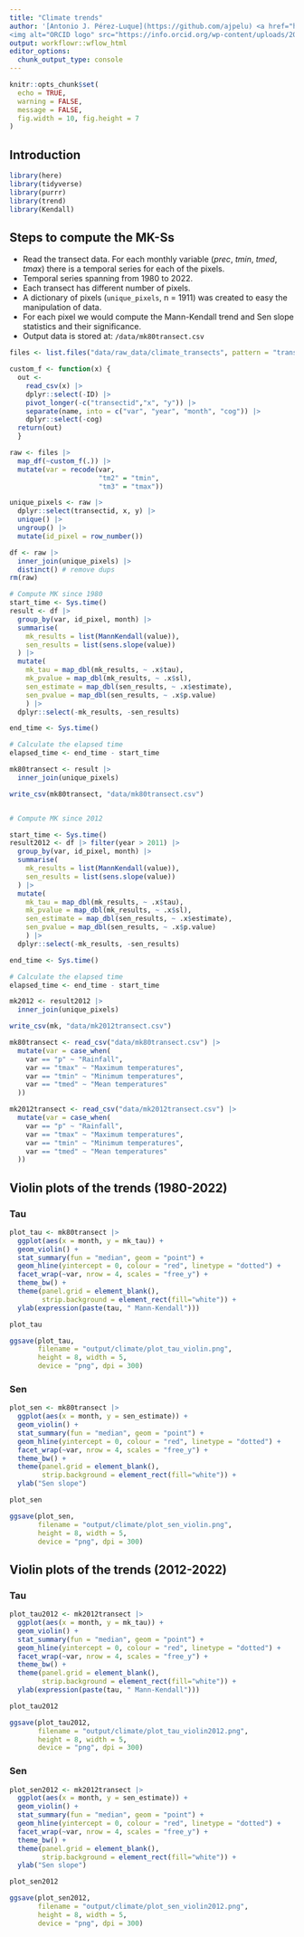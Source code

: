 ```yaml
---
title: "Climate trends"
author: '[Antonio J. Pérez-Luque](https://github.com/ajpelu) <a href="https://orcid.org/0000-0002-1747-0469" target="orcid.widget">
<img alt="ORCID logo" src="https://info.orcid.org/wp-content/uploads/2019/11/orcid_16x16.png" width="16" height="16" /></a>'
output: workflowr::wflow_html
editor_options:
  chunk_output_type: console
---
```


```r
knitr::opts_chunk$set(
  echo = TRUE,
  warning = FALSE,
  message = FALSE,
  fig.width = 10, fig.height = 7
)
```

## Introduction
```r
library(here)
library(tidyverse)
library(purrr)
library(trend)
library(Kendall)
```

## Steps to compute the MK-Ss

- Read the transect data. For each monthly variable (*prec*, *tmin*, *tmed*, *tmax*) there is a temporal series for each of the pixels. 
- Temporal series spanning from 1980 to 2022. 
- Each transect has different number of pixels. 
- A dictionary of pixels (`unique_pixels`, n = 1911) was created to easy the manipulation of data.
- For each pixel we would compute the Mann-Kendall trend and Sen slope statistics and their significance. 
- Output data is stored at: `/data/mk80transect.csv`

```r
files <- list.files("data/raw_data/climate_transects", pattern = "transect.csv", full.names = TRUE)

custom_f <- function(x) { 
  out <- 
    read_csv(x) |> 
    dplyr::select(-ID) |> 
    pivot_longer(-c("transectid","x", "y")) |> 
    separate(name, into = c("var", "year", "month", "cog")) |> 
    dplyr::select(-cog)
  return(out)
  }

raw <- files |> 
  map_df(~custom_f(.)) |> 
  mutate(var = recode(var, 
                      "tm2" = "tmin", 
                      "tm3" = "tmax"))

unique_pixels <- raw |> 
  dplyr::select(transectid, x, y) |> 
  unique() |> 
  ungroup() |> 
  mutate(id_pixel = row_number())

df <- raw |> 
  inner_join(unique_pixels) |> 
  distinct() # remove dups 
rm(raw)

# Compute MK since 1980 
start_time <- Sys.time()
result <- df |> 
  group_by(var, id_pixel, month) |> 
  summarise(
    mk_results = list(MannKendall(value)),
    sen_results = list(sens.slope(value))
  ) |>
  mutate(
    mk_tau = map_dbl(mk_results, ~ .x$tau),
    mk_pvalue = map_dbl(mk_results, ~ .x$sl),
    sen_estimate = map_dbl(sen_results, ~ .x$estimate),
    sen_pvalue = map_dbl(sen_results, ~ .x$p.value)
    ) |>
  dplyr::select(-mk_results, -sen_results)

end_time <- Sys.time()

# Calculate the elapsed time
elapsed_time <- end_time - start_time

mk80transect <- result |> 
  inner_join(unique_pixels)

write_csv(mk80transect, "data/mk80transect.csv")


# Compute MK since 2012

start_time <- Sys.time()
result2012 <- df |> filter(year > 2011) |> 
  group_by(var, id_pixel, month) |> 
  summarise(
    mk_results = list(MannKendall(value)),
    sen_results = list(sens.slope(value))
  ) |>
  mutate(
    mk_tau = map_dbl(mk_results, ~ .x$tau),
    mk_pvalue = map_dbl(mk_results, ~ .x$sl),
    sen_estimate = map_dbl(sen_results, ~ .x$estimate),
    sen_pvalue = map_dbl(sen_results, ~ .x$p.value)
    ) |>
  dplyr::select(-mk_results, -sen_results)

end_time <- Sys.time()

# Calculate the elapsed time
elapsed_time <- end_time - start_time

mk2012 <- result2012 |> 
  inner_join(unique_pixels)

write_csv(mk, "data/mk2012transect.csv")
```

```r
mk80transect <- read_csv("data/mk80transect.csv") |> 
  mutate(var = case_when(
    var == "p" ~ "Rainfall", 
    var == "tmax" ~ "Maximum temperatures",
    var == "tmin" ~ "Minimum temperatures",
    var == "tmed" ~ "Mean temperatures"
  ))

mk2012transect <- read_csv("data/mk2012transect.csv") |> 
  mutate(var = case_when(
    var == "p" ~ "Rainfall", 
    var == "tmax" ~ "Maximum temperatures",
    var == "tmin" ~ "Minimum temperatures",
    var == "tmed" ~ "Mean temperatures"
  ))
```

## Violin plots of the trends (1980-2022)
### Tau 
```r
plot_tau <- mk80transect |> 
  ggplot(aes(x = month, y = mk_tau)) +
  geom_violin() + 
  stat_summary(fun = "median", geom = "point") + 
  geom_hline(yintercept = 0, colour = "red", linetype = "dotted") + 
  facet_wrap(~var, nrow = 4, scales = "free_y") + 
  theme_bw() +
  theme(panel.grid = element_blank(), 
        strip.background = element_rect(fill="white")) +
  ylab(expression(paste(tau, " Mann-Kendall")))

plot_tau
```

```r
ggsave(plot_tau, 
       filename = "output/climate/plot_tau_violin.png",
       height = 8, width = 5, 
       device = "png", dpi = 300)
```


### Sen 
```r
plot_sen <- mk80transect |> 
  ggplot(aes(x = month, y = sen_estimate)) +
  geom_violin() + 
  stat_summary(fun = "median", geom = "point") + 
  geom_hline(yintercept = 0, colour = "red", linetype = "dotted") + 
  facet_wrap(~var, nrow = 4, scales = "free_y") + 
  theme_bw() +
  theme(panel.grid = element_blank(), 
        strip.background = element_rect(fill="white")) +
  ylab("Sen slope")

plot_sen
```

```r
ggsave(plot_sen, 
       filename = "output/climate/plot_sen_violin.png",
       height = 8, width = 5, 
       device = "png", dpi = 300)
```

## Violin plots of the trends (2012-2022)
### Tau 
```r
plot_tau2012 <- mk2012transect |> 
  ggplot(aes(x = month, y = mk_tau)) +
  geom_violin() + 
  stat_summary(fun = "median", geom = "point") + 
  geom_hline(yintercept = 0, colour = "red", linetype = "dotted") + 
  facet_wrap(~var, nrow = 4, scales = "free_y") + 
  theme_bw() +
  theme(panel.grid = element_blank(), 
        strip.background = element_rect(fill="white")) +
  ylab(expression(paste(tau, " Mann-Kendall")))

plot_tau2012
```

```r
ggsave(plot_tau2012, 
       filename = "output/climate/plot_tau_violin2012.png",
       height = 8, width = 5, 
       device = "png", dpi = 300)
```


### Sen 
```r
plot_sen2012 <- mk2012transect |> 
  ggplot(aes(x = month, y = sen_estimate)) +
  geom_violin() + 
  stat_summary(fun = "median", geom = "point") + 
  geom_hline(yintercept = 0, colour = "red", linetype = "dotted") + 
  facet_wrap(~var, nrow = 4, scales = "free_y") + 
  theme_bw() +
  theme(panel.grid = element_blank(), 
        strip.background = element_rect(fill="white")) +
  ylab("Sen slope")

plot_sen2012
```

```r
ggsave(plot_sen2012, 
       filename = "output/climate/plot_sen_violin2012.png",
       height = 8, width = 5, 
       device = "png", dpi = 300)
```



